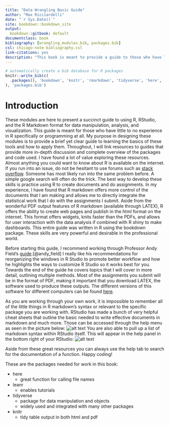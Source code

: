 ```yaml
---
title: "Data Wrangling Basic Guide"
author: "Max Ricciardelli"
date: "`r Sys.Date()`"
site: bookdown::bookdown_site
output:
  bookdown::gitbook: default
documentclass: book
bibliography: [wrangling_modules.bib, packages.bib]
csl: chicago-note-bibliography.csl
link-citations: yes
description: "This book is meant to provide a guide to those who have little to no experience in R and R studio to conceptions dealing with data and statistics. R is a powerful tool allowing highly customizable data visualization and offers many different formats and applications to users."
---
```


```r
# automatically create a bib database for R packages
knitr::write_bib(c(
  .packages(), 'bookdown', 'knitr', 'rmarkdown', 'tidyverse', 'here', 'leanr'
), 'packages.bib')
```

# Introduction {#intro}

These modules are here to present a succinct guide to using R, RStudio, and the R Markdown format for data manipulation, analysis, and visualization. This guide is meant for those who have little to no experience in R specifically or programming at all. My purpose in designing these modules is to provide a brief yet clear guide to learning the basics of these tools and how to apply them. Throughout, I will link resources to guides that provide more in-depth discussion and complete overview of the packages and code used. I have found a lot of value exploring these resources. Almost anything you could want to know about R is available on the internet. If you run into an issue, do not be hesitant to use forums such as [stack overflow](https://stackoverflow.com). Someone has most likely run into the same problem before. A simple google search will often do the trick. The best way to develop these skills is practice using R to create documents and do assignments. In my experience, I have found that R markdown offers more control of the documents that I am making and allows me to directly integrate the statistical work that I do with the assignments I submit. Aside from the wonderful PDF output features of R markdown (available through LATEX), R offers the ability to create web pages and publish in the html format on the internet. This format offers widgets, knits faster than the PDFs, and allows for user interaction with the data analysis if combined with R shiny to make dashboards. This entire guide was written in R using the bookdown package. These skills are very powerful and desirable in the professional world. 

Before starting this guide, I recommend working through Professor Andy Field's [guide](https://milton-the-cat.rocks/learnr/r/r_getting_started/#section-installing-r-and-rstudio).[@andy_field] I really like his recommendations for reorganizing the windows in R Studio to promote better workflow and how he highlights the ways to customize R Studio so it works best for you. Towards the end of the guide he covers topics that I will cover in more detail, outlining multiple methods. Most of the assignments you submit will be in the format of PDF, making it important that you download LATEX, the software used to produce these outputs. The different versions of this software for different computers can be found [here](https://www.latex-project.org/get/).

As you are working through your own work, it is impossible to remember all of the little things in 
R markdown's syntax or relevant to the specific package you are working with. RStudio has made a bunch of very helpful cheat sheets that outline the basic needed to write effective documents in markdown and much more. Those can be accessed through the help menu as seen in the picture below:
![alt text](figures/cheatsheets.png)
You are also able to pull up a list of markdown syntax within RStudio itself. This will appear in the help panel in the bottom right of your RStudio:
![alt text](figures/mkd_quickref.png)

Aside from these great resources you can always use the help tab to search for the documentation of a function. Happy coding!

These are the packages needed for work in this book:

* here
  + great function for calling file names
* leanr 
  + enables tutorials
* tidyverse
  + package for data manipulation and objects
  + widely used and integrated with many other packages
* knitr 
  + tidy table output in both html and pdf
  

